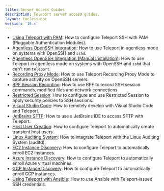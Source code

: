 ```yaml
---
title: Server Access Guides
description: Teleport server access guides.
layout: tocless-doc
version: '16.x'
---
```


- [Using Teleport with PAM](/ver/16.x/server-access/guides/ssh-pam): How to configure Teleport SSH with PAM (Pluggable Authentication Modules).
- [Agentless OpenSSH Integration](/ver/16.x/server-access/guides/openssh/openssh): How to use Teleport in agentless mode on systems with OpenSSH and `sshd`.
- [Agentless OpenSSH Integration (Manual Installation)](/ver/16.x/server-access/guides/openssh/openssh-manual-install): How to use Teleport in agentless mode
  on systems with OpenSSH and `sshd` that can't run `teleport`.
- [Recording Proxy Mode](/ver/16.x/server-access/guides/recording-proxy-mode): How to use Teleport Recording Proxy Mode to capture activity on OpenSSH servers.
- [BPF Session Recording](/ver/16.x/server-access/guides/bpf-session-recording): How to use BPF to record SSH session commands, modified files and network connections.
- [Restricted Session](/ver/16.x/server-access/guides/restricted-session): How to configure and use Restricted Session to apply security policies to SSH sessions.
- [Visual Studio Code](/ver/16.x/server-access/guides/vscode): How to remotely develop with Visual Studio Code and Teleport.
- [JetBrains SFTP](/ver/16.x/server-access/guides/jetbrains-sftp): How to use a JetBrains IDE to access SFTP with Teleport.
- [Host User Creation](/ver/16.x/server-access/guides/host-user-creation): How to configure Teleport to automatically create transient host users.
- [Linux Auditing System](/ver/16.x/server-access/guides/auditd): How to integrate Teleport with the Linux Auditing System (auditd).
- [EC2 Instance Discovery](/ver/16.x/server-access/guides/ec2-discovery): How to configure Teleport to automatically enroll EC2 instances.
- [Azure Instance Discovery](/ver/16.x/server-access/guides/azure-discovery): How to configure Teleport to automatically enroll Azure virtual machines.
- [GCP Instance Discovery](/ver/16.x/server-access/guides/gcp-discovery): How to configure Teleport to automatically enroll GCP instances.
- [Using Teleport with Ansible](/ver/16.x/server-access/guides/ansible): How to use Ansible with
  Teleport-issued SSH credentials.
